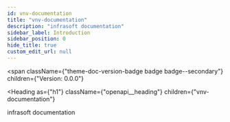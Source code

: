 ```yaml
---
id: vnv-documentation
title: "vnv-documentation"
description: "infrasoft documentation"
sidebar_label: Introduction
sidebar_position: 0
hide_title: true
custom_edit_url: null
---
```



<span
  className={"theme-doc-version-badge badge badge--secondary"}
  children={"Version: 0.0.0"}
>
</span>

<Heading
  as={"h1"}
  className={"openapi__heading"}
  children={"vnv-documentation"}
>
</Heading>



infrasoft documentation


      